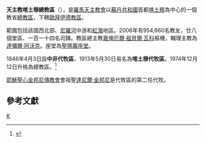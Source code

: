 {{Infobox Roman Catholic diocese |Roman Catholic Diocese of = 天主教喀土穆總教區 |Latin name of diocese = Archidioecesis Khartumensis |image = [[Image:Sudan_RC_Church_diocese_district_map_2007.svg|200px]] |caption = 2號為喀土穆總教區轄區 |location = [[蘇丹共和國|蘇丹共和國]][[喀土穆|喀土穆]] |territory =  |population = 151,200 |rite = [[罗马礼|罗马礼]]|patron =  |province = |established = 1960年 |cathedral = [[聖瑪竇座堂_(喀土穆)|聖瑪竇座堂]]|co-cathedral = |leadership = 總主教 |website =  |pope =  |patriarch= |metropolitan = 嘉俾厄爾·祖貝爾·瓦科樞機 |ordinary = |coadjutor archbishop = |coadjutor bishop = |auxiliary = 達彌爾·阿沃克|emeritus = }}

'''天主教喀土穆總教區'''（{{lang-la|Archidioecesis Khartumensis}}），是[[羅馬天主教會|羅馬天主教會]]以[[蘇丹共和國|蘇丹共和國]]首都[[喀土穆|喀土穆]]為中心的一個教省[[總教區|總教區]]，下轄[[天主教歐拜伊德教區|歐拜伊德教區]]。

範圍包括該國西北部、[[尼羅河|尼羅河]]中游和[[紅海|紅海]]地區。2006年有954,660名教友，廿八個堂區、一百一十四名司鐸。教區總主教[[嘉俾厄爾·祖貝爾·瓦科|嘉俾厄爾·祖貝爾·瓦科]]樞機，輔理主教為[[達彌爾·阿沃克|達彌爾·阿沃克]]。座堂為[[聖瑪竇座堂_(喀土穆)|聖瑪竇座堂]]。

1846年4月3日設'''中非代牧區'''，1913年5月30日易名為'''喀土穆代牧區'''。1974年12月12日升格為總教區。<ref name="apos">{{cite journal
|journal=[[宗座公報|宗座公報]]
|publisher=梵蒂岡出版社
|date=1974年12月12日
|volume=67
|title=Cum in Sudania
|page=164
|url=http://www.vatican.va/archive/aas/documents/AAS%2067%20%5B1975%5D%20-%20ocr.pdf
|access-date=2011年6月24日
|archive-date=2016年3月3日
|archive-url=https://web.archive.org/web/20160303191138/http://www.vatican.va/archive/aas/documents/AAS%2067%20%5B1975%5D%20-%20ocr.pdf
|dead-url=no
}}</ref>

[[耶穌聖心金邦尼傳教會|耶穌聖心金邦尼傳教會]]會祖聖[[達尼爾·金邦尼|達尼爾·金邦尼]]是代牧區的第二任代牧。

==參考文獻==
<div class="references-small">
<references />
</div>

{{蘇丹天主教教區}}
[[Category:蘇丹天主教教區|K]]